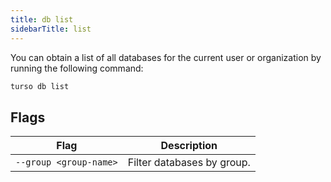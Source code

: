 ```yaml
---
title: db list
sidebarTitle: list
---
```


You can obtain a list of all databases for the current user or organization by running the following command:

```bash
turso db list
```

## Flags

| Flag                   | Description                |
| ---------------------- | -------------------------- |
| `--group <group-name>` | Filter databases by group. |
